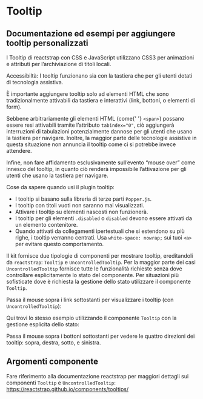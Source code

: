 
<Meta title='Documentazione/Componenti/Tooltip' of={Tooltip} />

# Tooltip

## Documentazione ed esempi per aggiungere tooltip personalizzati

I Tooltip di reactstrap con CSS e JavaScript utilizzano CSS3 per animazioni e attributi per l’archiviazione di titoli locali.

<div className='docs'>
  <Callout color='success'>
    <CalloutTitle>
      Accessibiltà: I tooltip funzionano sia con la tastiera che per gli utenti
      dotati di tecnologia assistiva.
    </CalloutTitle>
    <CalloutText>
      <p>
        È importante aggiungere tooltip solo ad elementi HTML che sono
        tradizionalmente attivabili da tastiera e interattivi (link, bottoni, o
        elementi di form).
      </p>
      <p>
        Sebbene arbitrariamente gli elementi HTML (come{' '}
        <code>&lt;span&gt;</code>) possano essere resi attivabili tramite
        l’attributo <code>tabindex="0"</code>, ciò aggiungerà interruzioni di
        tabulazioni potenzialmente dannose per gli utenti che usano la tastiera
        per navigare. Inoltre, la maggior parte delle tecnologie assistive in
        questa situazione non annuncia il tooltip come ci si potrebbe invece
        attendere.
      </p>
      <p>
        Infine, non fare affidamento esclusivamente sull’evento “mouse over”
        come innesco del tooltip, in quanto ciò renderà impossibile
        l’attivazione per gli utenti che usano la tastiera per navigare.
      </p>
    </CalloutText>
  </Callout>
</div>

Cose da sapere quando usi il plugin tooltip:

- I tooltip si basano sulla libreria di terze parti `Popper.js`.
- I tooltip con titoli vuoti non saranno mai visualizzati.
- Attivare i tooltip su elementi nascosti non funzionerà.
- I tooltip per gli elementi `.disabled` o `disabled` devono essere attivati da un elemento contenitore.
- Quando attivati da collegamenti ipertestuali che si estendono su più righe, i tooltip verranno centrati. Usa `white-space: nowrap;` sui tuoi <code>&lt;a&gt;</code> per evitare questo comportamento.

Il kit fornisce due tipologie di componenti per mostrare tooltip, ereditandoli da `reactstrap`: `Tooltip` e `UncontrolledTooltip`.
Per la maggior parte dei casi `UncontrolledTooltip` fornisce tutte le funzionalità richieste senza dove controllare esplicitamente lo stato del componente. Per situazioni più sofisticate dove è richiesta la gestione dello stato utilizzare il componente `Tooltip`.

Passa il mouse sopra i link sottostanti per visualizzare i tooltip (con `UncontrolledTooltip`):

<Canvas>
  <Story id='componenti-tooltip--esempi' />
</Canvas>

Qui trovi lo stesso esempio utilizzando il componente `Tooltip` con la gestione esplicita dello stato:

<Canvas>
  <Story id='componenti-tooltip--esempi-con-controllo' />
</Canvas>

Passa il mouse sopra i bottoni sottostanti per vedere le quattro direzioni dei tooltip: sopra, destra, sotto, e sinistra.

<Canvas>
  <Story id='componenti-tooltip--posizioni' />
</Canvas>

## Argomenti componente

Fare riferimento alla documentazione reactstrap per maggiori dettagli sui componenti `Tooltip` e `UncontrolledTooltip`: https://reactstrap.github.io/components/tooltips/
